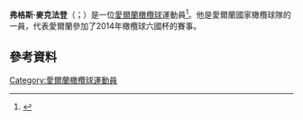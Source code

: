 '''弗格斯·麥克法登'''（{{lang-en|Fergus McFadden}}；{{bd|1986年|6月17日}}）是一位[[愛爾蘭|愛爾蘭]][[橄欖球|橄欖球]]運動員<ref>{{cite web|url=http://www.irishtimes.com/sport/rugby/international/young-ireland-team-keeps-usa-at-bay-1.1422087|title=Young Ireland team keeps USA at bay|date=2013-06-09|work=Irish Times|accessdate=2013-06-17|archive-date=2013-06-17|archive-url=https://web.archive.org/web/20130617181402/http://www.irishtimes.com/sport/rugby/international/young-ireland-team-keeps-usa-at-bay-1.1422087|dead-url=no}}</ref>。他是愛爾蘭國家橄欖球隊的一員，代表愛爾蘭參加了2014年橄欖球六國杯的賽事。
==參考資料==
{{Reflist}}
[[Category:愛爾蘭橄欖球運動員|Category:愛爾蘭橄欖球運動員]]